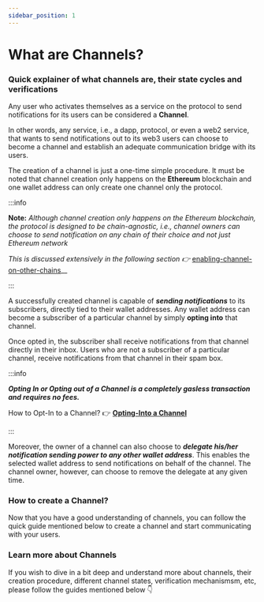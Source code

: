 ```yaml
---
sidebar_position: 1
---
```



# What are Channels?

###  Quick explainer of what channels are, their state cycles and verifications

Any user who activates themselves as a service on the protocol to send notifications for its users can be considered a **Channel**.

In other words, any service, i.e., a dapp, protocol, or even a web2 service, that wants to send notifications out to its web3 users can choose to become a channel and establish an adequate communication bridge with its users.

The creation of a channel is just a one-time simple procedure. It must be noted that channel creation only happens on the **Ethereum** blockchain and one wallet address can only create one channel only the protocol.

:::info

**Note:** _Although channel creation only happens on the Ethereum blockchain, the protocol is designed to be chain-agnostic, i.e., channel owners can choose to send notification on any chain of their choice and not just Ethereum network_

_This is discussed extensively in the following section 👉_ [enabling-channel-on-other-chains](../../developer-guides/create-your-notif-channel/enabling-channel-on-other-chains/ "mention")__

:::

A successfully created channel is capable of _**sending notifications**_ to its subscribers, directly tied to their wallet addresses. Any wallet address can become a subscriber of a particular channel by simply **opting into** that channel.&#x20;

Once opted in, the subscriber shall receive notifications from that channel directly in their inbox. Users who are not a subscriber of a particular channel, receive notifications from that channel in their spam box.

:::info

_**Opting In or Opting out of a Channel is a completely gasless transaction and requires no fees.**_

How to Opt-In to a Channel? 👉  [**Opting-Into a Channel**](https://docs.push.org/users/epns-dapp/opting-in-to-a-channel)

:::

Moreover, the owner of a channel can also choose to _**delegate his/her notification sending power to any other wallet address**_. This enables the selected wallet address to send notifications on behalf of the channel. The channel owner, however, can choose to remove the delegate at any given time.&#x20;

### How to create a Channel?

Now that you have a good understanding of channels, you can follow the quick guide mentioned below to create a channel and start communicating with your users.

<CustomLinkCard text="Create a Channel" link="../../developer-guides/creating-a-channel"/>

### Learn more about Channels

If you wish to dive in a bit deep and understand more about channels, their creation procedure, different channel states, verification mechanismsm, etc, please follow the guides mentioned below 👇

<CustomLinkCard text="Enabling Channel on Other Chains" link="../../developer-guides/creating-a-channel/enabling-channel-on-other-chains"/>

<CustomLinkCard text="Adding Delegates for Channel" link="../../developer-guides/creating-a-channel/adding-delegates-for-channel"/>

<DocCardList />